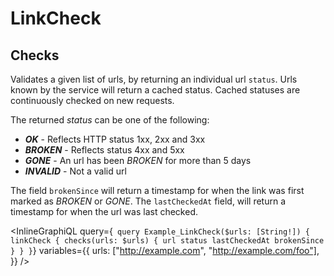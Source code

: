 # LinkCheck

## Checks

Validates a given list of urls, by returning an individual url `status`. Urls known by the service will return a cached status. Cached statuses are continuously checked on new requests.

The returned _status_ can be one of the following:

- _**OK**_ - Reflects HTTP status 1xx, 2xx and 3xx
- _**BROKEN**_ - Reflects status 4xx and 5xx
- _**GONE**_ - An url has been _BROKEN_ for more than 5 days
- _**INVALID**_ - Not a valid url

The field `brokenSince` will return a timestamp for when the link was first marked as _BROKEN_ or _GONE_. The `lastCheckedAt` field, will return a timestamp for when the url was last checked.

<InlineGraphiQL
  query={`
  query Example_LinkCheck($urls: [String!]) {
    linkCheck {
        checks(urls: $urls) {
        url
        status
        lastCheckedAt
        brokenSince
        }
    }
}`}
  variables={{
    urls: ["http://example.com", "http://example.com/foo"],
  }}
/>
